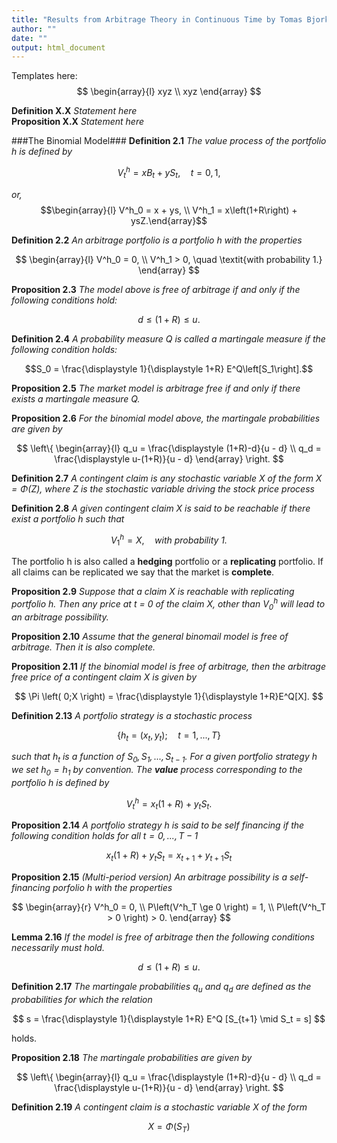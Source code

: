 ```yaml
---
title: "Results from Arbitrage Theory in Continuous Time by Tomas Bjork"
author: ""
date: ""
output: html_document
---
```


Templates here:  
$$ 
\begin{array}{l}
xyz
\\
xyz
\end{array}
$$

__Definition X.X__ _Statement here_  
__Proposition X.X__ _Statement here_  

###The Binomial Model###
__Definition 2.1__ _The value process of the portfolio h is defined by_  

$$V^h_t = xB_t + yS_t, \quad t = 0,1 ,$$  

_or,_  
$$\begin{array}{l} V^h_0 = x + ys, \\
V^h_1 = x\left(1+R\right) + ysZ.\end{array}$$ 

__Definition 2.2__ _An arbitrage portfolio is a portfolio h with the properties_  

$$ 
\begin{array}{l}
V^h_0 = 0,
\\
V^h_1 > 0, \quad \textit{with probability 1.}
\end{array}
$$ 

__Proposition 2.3__ _The model above is free of arbitrage if and only if the following conditions hold:_  

$$d \le \left( 1+R \right) \le u.$$  

__Definition 2.4__ _A probability measure Q is called a martingale measure if the following condition holds:_  

$$S_0 = \frac{\displaystyle 1}{\displaystyle 1+R}
E^Q\left[S_1\right].$$  

__Proposition 2.5__ _The market model is arbitrage free if and only if there exists a martingale measure Q._  

__Proposition 2.6__ _For the binomial model above, the martingale probabilities are given by_  

$$
\left\{ \begin{array}{l} 
q_u = \frac{\displaystyle (1+R)-d}{u - d} \\ 
q_d = \frac{\displaystyle u-(1+R)}{u - d} 
\end{array} \right.
$$

__Definition 2.7__ _A contingent claim is any stochastic variable $X$ of the form $X = \Phi\left(Z\right)$, where $Z$ is the stochastic variable driving the stock price process_ 

__Definition 2.8__ _A given contingent claim X is said to be reachable if there exist a portfolio h such that_  

$$
V^h_1 = X, \quad \textit{with probability 1.}
$$

The portfolio h is also called a __hedging__ portfolio or a __replicating__ portfolio. If all claims can be replicated we say that the market is __complete__.  


__Proposition 2.9__ _Suppose that a claim $X$ is reachable with replicating portfolio h. Then any price at t = 0  of the claim X, other than $V^h_0$ will lead to an arbitrage possibility._  

__Proposition 2.10__ _Assume that the general binomail model is free of arbitrage. Then it is also complete._  

__Proposition 2.11__ _If the binomial model is free of arbitrage, then the arbitrage free price of a contingent claim X is given by_  

$$
\Pi \left( 0;X \right) = 
\frac{\displaystyle 1}{\displaystyle 1+R}E^Q[X].
$$

__Definition 2.13__ _A portfolio strategy is a stochastic process_  

$$\left\{h_t = (x_t, y_t); \quad t = 1,...,T\right\}$$

_such that $h_t$ is a function of $S_0,S_1,...,S_{t-1}$. For a given portfolio strategy h we set $h_0 = h_1$ by convention. The __value__ process corresponding to the portfolio h is defined by_  

$$V^h_t = x_t(1+R) + y_tS_t.$$

__Proposition 2.14__ _A portfolio strategy h is said to be self financing if the following condition holds for all $t = 0,...,T-1$_  

$$x_t(1+R) + y_tS_t = x_{t+1} + y_{t+1}S_t$$

__Proposition 2.15__ _(Multi-period version) An arbitrage possibility is a self-financing porfolio h with the properties_  

$$ 
\begin{array}{r}
V^h_0 = 0,
\\
P\left(V^h_T \ge 0 \right) = 1,
\\
P\left(V^h_T > 0 \right) > 0.
\end{array}
$$

__Lemma 2.16__ _If the model is free of arbitrage then the following conditions necessarily must hold._  

$$d \le (1+R) \le u.$$

__Definition 2.17__ _The martingale probabilities $q_u$ and $q_d$ are defined as the probabilities for which the relation_  

$$
s = \frac{\displaystyle 1}{\displaystyle 1+R}
E^Q [S_{t+1} \mid S_t = s]
$$

holds.

__Proposition 2.18__ _The martingale probabilities are given by_  

$$
\left\{ \begin{array}{l} 
q_u = \frac{\displaystyle (1+R)-d}{u - d} \\ 
q_d = \frac{\displaystyle u-(1+R)}{u - d} 
\end{array} \right.
$$

__Definition 2.19__ _A contingent claim is a stochastic variable $X$ of the form_  

$$X = \Phi \left( S_T \right)$$